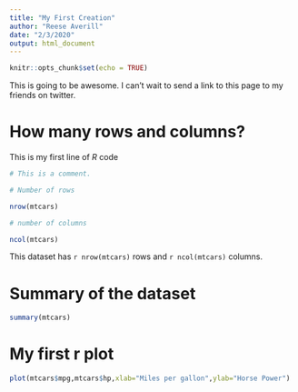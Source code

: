 ```yaml
---
title: "My First Creation"
author: "Reese Averill"
date: "2/3/2020"
output: html_document
---
```


```r
knitr::opts_chunk$set(echo = TRUE)
```


This is going to be awesome. I can't wait to send a link to this page to my friends on twitter. 

# How many rows and columns?

This is my first line of *R* code

```r
# This is a comment.

# Number of rows

nrow(mtcars)

# number of columns

ncol(mtcars)

```
This dataset has `r nrow(mtcars)` rows and `r ncol(mtcars)` columns.

# Summary of the dataset

```r
summary(mtcars)
```

# My first r plot

```r
plot(mtcars$mpg,mtcars$hp,xlab="Miles per gallon",ylab="Horse Power")
```

